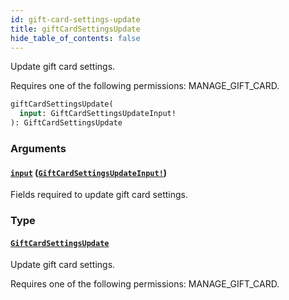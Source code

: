 ```yaml
---
id: gift-card-settings-update
title: giftCardSettingsUpdate
hide_table_of_contents: false
---
```


Update gift card settings.

Requires one of the following permissions: MANAGE_GIFT_CARD.

```graphql
giftCardSettingsUpdate(
  input: GiftCardSettingsUpdateInput!
): GiftCardSettingsUpdate
```

### Arguments

#### [`input`](#) ([`GiftCardSettingsUpdateInput!`](../../../developer/api-reference/inputs/gift-card-settings-update-input))

Fields required to update gift card settings.

### Type

#### [`GiftCardSettingsUpdate`](../../../developer/api-reference/objects/gift-card-settings-update)

Update gift card settings.

Requires one of the following permissions: MANAGE_GIFT_CARD.
